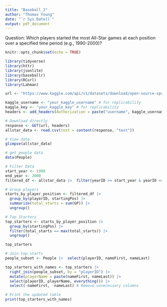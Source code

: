 ```yaml
---
title: "Baseball_2"
author: "Thomas Young"
date: "`r Sys.Date()`"
output: pdf_document
---
```


Question: Which players started the most All-Star games at each position over a specified time period (e.g., 1990-2000)?

```r
knitr::opts_chunk$set(echo = TRUE)
```

```r
library(tidyverse)
library(httr)
library(jsonlite)
library(baseballr)
library(RCurl)
library(Lahman)

url <- "https://www.kaggle.com/api/v1/datasets/download/open-source-sports/baseball-databank/AllstarFull.csv"

kaggle_username <- "your_kaggle_username" # for replicability
kaggle_key <- "your_kaggle_key" # for replicability
headers <- add_headers(Authorization = paste("username", kaggle_username, "key", kaggle_key, sep = ":"))

# Download directly
response <- GET(url, headers)
allstar_data <- read.csv(text = content(response, "text"))

# View data
glimpse(allstar_data)
```

```r
# get people data
data(People)
```

```r
# Filter Data 
start_year <- 1990
end_year <- 2000
filtered_df <- allstar_data |>  filter(yearID >= start_year & yearID <= end_year)
```

```r
# Group players
starts_by_player_position <- filtered_df |> 
  group_by(playerID, startingPos) |> 
  summarize(total_starts = sum(GP)) |> 
  ungroup()  
```

```r
# Top Starters 
top_starters <- starts_by_player_position |> 
  group_by(startingPos) |> 
  filter(total_starts == max(total_starts)) |> 
  ungroup()  

top_starters
```

```r
# Join top starts 
people_subset <- People |>  select(playerID, nameFirst, nameLast)

top_starters_with_names <- top_starters |> 
  right_join(people_subset, by = "playerID") |> 
  mutate(playerName = paste(nameFirst, nameLast)) |> 
  select(playerID, playerName, everything()) |> 
  select(-nameFirst, -nameLast) # Remove unnecessary columns

# Print the updated table
print(top_starters_with_names)
```

